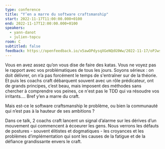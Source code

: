 ```yaml
---
type: conference
title: "Y’en a marre du software craftsmanship"
start: 2022-11-17T11:00:00.000+0100
end: 2022-11-17T12:00:00.000+0100
speakers:
  - yann-danot
  - julien-topcu
room: C
subtitled: false
feedback: https://openfeedback.io/x5awOPdysqXGeNQdG9Ww/2022-11-17/oPJws8y8j9HMGra8iCPo
---
```


Vous en avez assez qu’on vous dise de faire des katas. Vous ne voyez pas le
rapport avec vos problématiques de tous les jours. Soyons sérieux&nbsp;: on doit
délivrer, on n’a pas forcément le temps de s'entraîner sur de la théorie. Et
puis les coachs craft débarquent souvent avec un rôle prédicateur, ont de grands
principes, c’est beau, mais imposent des méthodes sans chercher à comprendre vos
peines, ce n'est pas le TDD qui va résoudre vos irritants.… Bref y’en a marre du
craft.

Mais est-ce le software craftsmanship le problème, ou bien la communauté qui
n’est pas à la hauteur de ses ambitions&nbsp;?

Dans ce talk, 2 coachs craft lancent un signal d’alarme sur les dérives d’un
mouvement qui commencent à écoeurer les gens. Nous verrons les défauts de
postures - souvent élitistes et dogmatiques - les croyances et les problèmes
d’implémentation qui sont les causes de la fatigue et de la défiance
grandissante envers le craft.

